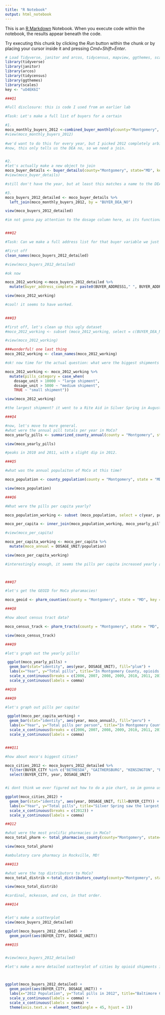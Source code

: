 ```yaml
---
title: "R Notebook"
output: html_notebook
---
```


This is an [R Markdown](http://rmarkdown.rstudio.com) Notebook. When you execute code within the notebook, the results appear beneath the code. 

Try executing this chunk by clicking the *Run* button within the chunk or by placing your cursor inside it and pressing *Cmd+Shift+Enter*. 

```r
# Load Tidyverse, janitor and arcos, tidycensus, mapview, ggthemes, scales
library(tidyverse)
library(janitor)
library(arcos)
library(tidycensus)
library(ggthemes)
library(scales)
key <- "uO4EK6I"

```

```r
###Q1

#Full disclosure: this is code I used from an earlier lab

#Task: Let's make a full list of buyers for a certain

#1.
moco_monthly_buyers_2012 <-combined_buyer_monthly(county="Montgomery", state="MD", year = 2012, key = key)
#view(moco_monthly_buyers_2012)
 
#we'd want to do this for every year, but I picked 2012 completely arbitrarily
#now, this only tells us the DEA no, so we need a join. 


#2.
#let's actually make a new object to join
moco_buyer_details <- buyer_details(county="Montgomery", state="MD", key = key)
#view(moco_buyer_details)

#still don't have the year, but at least this matches a name to the DEA no.

#3.
moco_buyers_2012_detailed <- moco_buyer_details %>%
  left_join(moco_monthly_buyers_2012, by = "BUYER_DEA_NO")

view(moco_buyers_2012_detailed)

#im not gonna pay attention to the dosage column here, as its functionally useless



```

```r
###Q2

#Task: Can we make a full address list for that buyer variable we just made?

#First off
clean_names(moco_buyers_2012_detailed)

#view(moco_buyers_2012_detailed)

#ok now

moco_2012_working <-moco_buyers_2012_detailed %>%
  mutate(buyer_address_complete = paste0(BUYER_ADDRESS1," ", BUYER_ADDRESS2, " ",  BUYER_CITY, " ",  BUYER_ZIP))

view(moco_2012_working)

#cool! it seems to have worked.
                                        
```



```r
###Q3

#first off, let's clean up this ugly dataset
#moco_2012_working <- subset (moco_2012_working, select = c(BUYER_DEA_NO, BUYER_NAME, month, year, DOSAGE_UNIT, buyer_address_complete))

#view(moco_2012_working)

###wonderful! one last thing
moco_2012_working <- clean_names(moco_2012_working)

#ok! now time for the actual question: what were the biggest shipments in 2012? where did they go?

moco_2012_working <- moco_2012_working %>%
  mutate(pills_category = case_when(
    dosage_unit > 10000 ~ "large shipment",
    dosage_unit > 5000 ~ "medium shipment",
    TRUE ~ "small shipment"))

view(moco_2012_working)

#the largest shipment? it went to a Rite Aid in Silver Spring in August of 2012.

```

```r
###Q4

#now, let's move to more general.
#what were the annual pill totals per year in MoCo?
moco_yearly_pills <- summarized_county_annual(county = "Montgomery", state = "MD", key = key)

view(moco_yearly_pills)

#peaks in 2010 and 2011, with a slight dip in 2012.
```

```r
###Q5

#what was the annual populaiton of MoCo at this time?

moco_population <- county_population(county = "Montgomery", state = "MD", key = key)	

view(moco_population)

```

```r
###Q6

#What were the pills per capita yearly?

moco_population_working <- subset (moco_population, select = c(year, population))

moco_per_capita <- inner_join(moco_population_working, moco_yearly_pills)

#view(moco_per_capita)

moco_per_capita_working <- moco_per_capita %>%
  mutate(moco_annual = DOSAGE_UNIT/population)

view(moco_per_capita_working)

#interestingly enough, it seems the pills per capita increased yearly at the same rate the pills did.

  

```
 
```r
###Q7

#let's get the GEOID for MoCo pharamacies!

moco_geoid <- pharm_counties(county = "Montgomery", state = "MD", key = key)


```
 
```r
###Q8

#how about census tract data?

moco_census_track <- pharm_tracts(county = "Montgomery", state = "MD", key = key)

view(moco_census_track)


```


```r
###Q9

#let's graph out the yearly pills!

 ggplot(moco_yearly_pills) +
  geom_bar(stat="identity", aes(year, DOSAGE_UNIT), fill="plum") +
  labs(x="Year", y="Total pills", title="In Montgomery County, opioids peak in 2010 and 2011", subtitle = "Total pills shipped to Montgomery County by year", caption = "Source: DEA ARCOS database, via Washington Post") +
  scale_x_continuous(breaks = c(2006, 2007, 2008, 2009, 2010, 2011, 2012)) +
  scale_y_continuous(labels = comma)


```


```r
##Q10

###Q9

#let's graph out pills per capita!

 ggplot(moco_per_capita_working) +
  geom_bar(stat="identity", aes(year, moco_annual), fill="peru") +
  labs(x="Year", y="Total pills per person", title="In Montgomery County, opioids per capita peak in 2010 and 2011", subtitle = "Total pills shipped to Montgomery County by year", caption = "Source: DEA ARCOS database, via Washington Post") +
  scale_x_continuous(breaks = c(2006, 2007, 2008, 2009, 2010, 2011, 2012)) +
  scale_y_continuous(labels = comma)



```


```r
###Q11

#how about moco's biggest cities?

moco_cities_2012 <- moco_buyers_2012_detailed %>%
  filter(BUYER_CITY %in% c("BETHESDA", "GAITHERSBURG", "KENSINGTON", "POTOMAC", "SILVER SPRING", "WHEATON")) %>%
  select(BUYER_CITY, year, DOSAGE_UNIT)


#i dont think we ever figured out how to do a pie chart, so im gonna use that bar chart code

ggplot(moco_cities_2012) +
  geom_bar(stat="identity", aes(year, DOSAGE_UNIT, fill=BUYER_CITY)) +
  labs(x="Year", y="Total pills", title="Silver Spring saw the largest share of Mongtomery County's opioid shipments in 2012", subtitle = "Total pills per year shipped to Bethesda, Gaithersburg, Kensington,\nPotomac, Silver Spring and Wheaton", caption = "Source: DEA ARCOS database, via Washington Post") +
  scale_x_continuous(breaks = c(2012)) +
  scale_y_continuous(labels = comma)

```


```r
##Q12

#what were the most prolific pharmacies in MoCo?
moco_total_pharm <- total_pharmacies_county(county="Montgomery", state="MD", key = key)

view(moco_total_pharm)

#ambulatory care pharmacy in Rockville, MD!
```


```r
###Q13

#what were the top distributors to MoCo?
moco_total_distrib <-total_distributors_county(county="Montgomery", state="MD", key = key)

view(moco_total_distrib)

#cardinal, mckesson, and cvs, in that order.
```



```r
###Q14


#let's make a scatterplot
view(moco_buyers_2012_detailed)

ggplot(moco_buyers_2012_detailed) +
  geom_point(aes(BUYER_CITY, DOSAGE_UNIT))


```


```r
###Q15


#view(moco_buyers_2012_detailed)

#let's make a more detailed scatterplot of cities by opioid shipments in 2012



ggplot(moco_buyers_2012_detailed) +
  geom_point(aes(BUYER_CITY, DOSAGE_UNIT)) +
  labs(x="2012 Population", y="Total pills in 2012", title="Baltimore County, Baltimore City, Anne Arundel County \nhad high number of opioids relative to population in 2012", caption = "Source: DEA ARCOS database, via Washington Post", fill="buyer_county") +
  scale_y_continuous(labels = comma) +
  scale_x_continuous(labels = comma) + 
  theme(axis.text.x = element_text(angle = 45, hjust = 1))


```







